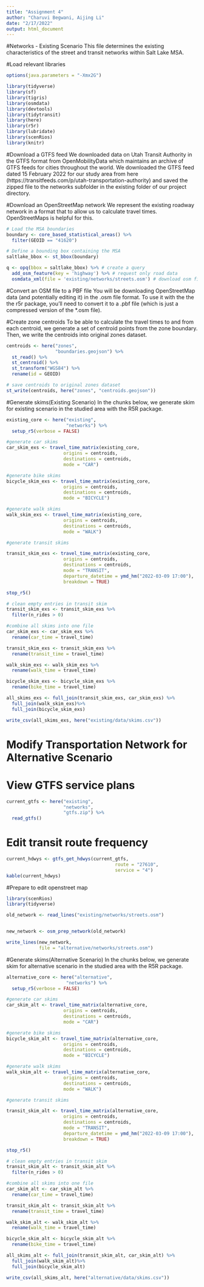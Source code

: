 ```yaml
---
title: "Assignment 4"
author: "Charuvi Begwani, Aijing Li"
date: "2/17/2022"
output: html_document
---
```


#Networks - Existing Scenario
This file determines the existing characteristics of the street and transit networks within Salt Lake MSA.



#Load relevant libraries
```r

options(java.parameters = "-Xmx2G")

library(tidyverse)
library(sf)
library(tigris)
library(osmdata)
library(devtools)
library(tidytransit)
library(here)
library(r5r)
library(lubridate)
library(scenRios)
library(knitr)
```


#Download a GTFS feed
We downloaded data on Utah Transit Authority in the GTFS format from OpenMobilityData which maintains an archive of GTFS feeds for cities throughout the world. We downloaded the GTFS feed dated 15 February 2022 for our study area from here (https://transitfeeds.com/p/utah-transportation-authority) and saved the zipped file to the networks subfolder in the existing folder of our project directory. 

#Download an OpenStreetMap network
We represent the existing roadway network in a format that to allow us to calculate travel times. OpenStreetMaps is helpful for this.
```r
# Load the MSA boundaries
boundary <- core_based_statistical_areas() %>%
  filter(GEOID == "41620")

# Define a bounding box containing the MSA
saltlake_bbox <- st_bbox(boundary)

q <- opq(bbox = saltlake_bbox) %>% # create a query
  add_osm_feature(key = 'highway') %>% # request only road data
  osmdata_xml(file = 'existing/networks/streets.osm') # download osm file
```


#Convert an OSM file to a PBF file
You will be downloading OpenStreetMap data (and potentially editing it) in the .osm file format. To use it with the the the r5r package, you’ll need to convert it to a .pbf file (which is just a compressed version of the *.osm file).

#Create zone centroids
To be able to calculate the travel times to and from each centroid, we generate a set of centroid points from the zone boundary. Then, we write the centroids into original zones dataset.
```r
centroids <- here("zones",
                  "boundaries.geojson") %>%
  st_read() %>%
  st_centroid() %>%
  st_transform("WGS84") %>%
  rename(id = GEOID)
```
```r
# save centroids to original zones dataset
st_write(centroids, here("zones", "centroids.geojson"))
```



#Generate skims(Existing Scenario)
In the chunks below, we generate skim for existing scenario in the studied area with the R5R package.


```r
existing_core <- here("existing",
                      "networks") %>%
  setup_r5(verbose = FALSE)
```

```r
#generate car skims
car_skim_exs <- travel_time_matrix(existing_core, 
                     origins = centroids,
                     destinations = centroids,
                     mode = "CAR")
```

```r
#generate bike skims
bicycle_skim_exs <- travel_time_matrix(existing_core, 
                     origins = centroids,
                     destinations = centroids,
                     mode = "BICYCLE")
```

```r
#generate walk skims
walk_skim_exs <- travel_time_matrix(existing_core, 
                     origins = centroids,
                     destinations = centroids,
                     mode = "WALK")
```

```r
#generate transit skims

transit_skim_exs <- travel_time_matrix(existing_core, 
                     origins = centroids,
                     destinations = centroids,
                     mode = "TRANSIT",
                     departure_datetime = ymd_hm("2022-03-09 17:00"),
                     breakdown = TRUE)
```

```r
stop_r5()
```

```r
# clean empty entries in transit skim
transit_skim_exs <- transit_skim_exs %>%
  filter(n_rides > 0)
```

```r
#combine all skims into one file
car_skim_exs <- car_skim_exs %>%
  rename(car_time = travel_time)

transit_skim_exs <- transit_skim_exs %>%
  rename(transit_time = travel_time)

walk_skim_exs <- walk_skim_exs %>%
  rename(walk_time = travel_time)

bicycle_skim_exs <- bicycle_skim_exs %>%
  rename(bike_time = travel_time)

all_skims_exs <- full_join(transit_skim_exs, car_skim_exs) %>%
  full_join(walk_skim_exs)%>%
  full_join(bicycle_skim_exs)

write_csv(all_skims_exs, here("existing/data/skims.csv"))
```


# Modify Transportation Network for Alternative Scenario
# View GTFS service plans

```r
current_gtfs <- here("existing",
                     "networks",
                     "gtfs.zip") %>%
  read_gtfs()
```

# Edit transit route frequency
```r
current_hdwys <- gtfs_get_hdwys(current_gtfs, 
                                        route = "27610",
                                        service = "4")
kable(current_hdwys)
```

#Prepare to edit openstreet map
```r
library(scenRios)
library(tidyverse)

old_network <- read_lines("existing/networks/streets.osm")


new_network <- osm_prep_network(old_network)

write_lines(new_network, 
            file = "alternative/networks/streets.osm")
```



#Generate skims(Alternative Scenario)
In the chunks below, we generate skim for alternative scenario in the studied area with the R5R package.


```r
alternative_core <- here("alternative",
                      "networks") %>%
  setup_r5(verbose = FALSE)
```

```r
#generate car skims
car_skim_alt <- travel_time_matrix(alternative_core, 
                     origins = centroids,
                     destinations = centroids,
                     mode = "CAR")
```

```r
#generate bike skims
bicycle_skim_alt <- travel_time_matrix(alternative_core, 
                     origins = centroids,
                     destinations = centroids,
                     mode = "BICYCLE")
```

```r
#generate walk skims
walk_skim_alt <- travel_time_matrix(alternative_core, 
                     origins = centroids,
                     destinations = centroids,
                     mode = "WALK")
```

```r
#generate transit skims

transit_skim_alt <- travel_time_matrix(alternative_core, 
                     origins = centroids,
                     destinations = centroids,
                     mode = "TRANSIT",
                     departure_datetime = ymd_hm("2022-03-09 17:00"),
                     breakdown = TRUE)
```

```r
stop_r5()
```

```r
# clean empty entries in transit skim
transit_skim_alt <- transit_skim_alt %>%
  filter(n_rides > 0)
```

```r
#combine all skims into one file
car_skim_alt <- car_skim_alt %>%
  rename(car_time = travel_time)

transit_skim_alt <- transit_skim_alt %>%
  rename(transit_time = travel_time)

walk_skim_alt <- walk_skim_alt %>%
  rename(walk_time = travel_time)

bicycle_skim_alt <- bicycle_skim_alt %>%
  rename(bike_time = travel_time)

all_skims_alt <- full_join(transit_skim_alt, car_skim_alt) %>%
  full_join(walk_skim_alt)%>%
  full_join(bicycle_skim_alt)

write_csv(all_skims_alt, here("alternative/data/skims.csv"))
```
